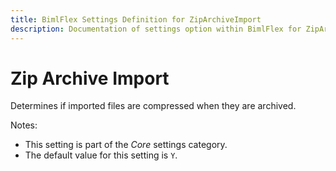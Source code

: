 ```yaml
---
title: BimlFlex Settings Definition for ZipArchiveImport
description: Documentation of settings option within BimlFlex for ZipArchiveImport
---
```

<head>
  <meta name="varigenceProduct" content="BimlFlex"></meta>
  <meta name="varigenceArticleType" content="Reference"></meta>
</head>

# Zip Archive Import

Determines if imported files are compressed when they are archived.

Notes:

* This setting is part of the *Core* settings category.
* The default value for this setting is `Y`.
